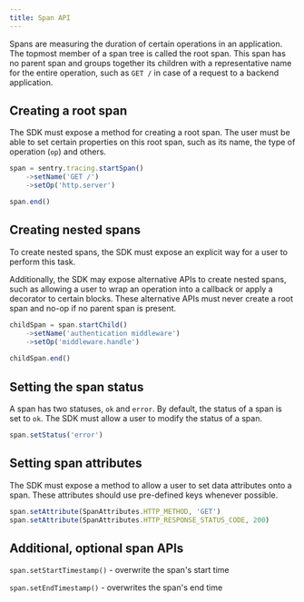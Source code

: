 ```yaml
---
title: Span API
---
```


Spans are measuring the duration of certain operations in an application.
The topmost member of a span tree is called the root span. This span has no parent span and groups together its children with a representative name for the entire operation, such as `GET /` in case of a request to a backend application.

## Creating a root span

The SDK must expose a method for creating a root span. The user must be able to set certain properties on this root span, such as its name, the type of operation (`op`) and others.

```js
span = sentry.tracing.startSpan()
	->setName('GET /')
	->setOp('http.server')

span.end()
```

## Creating nested spans

To create nested spans, the SDK must expose an explicit way for a user to perform this task.

Additionally, the SDK may expose alternative APIs to create nested spans, such as allowing a user to wrap an operation into a callback or apply a decorator to certain blocks. These alternative APIs must never create a root span and no-op if no parent span is present.

```js
childSpan = span.startChild()
	->setName('authentication middleware')
	->setOp('middleware.handle')
	
childSpan.end()
```

## Setting the span status

A span has two statuses, `ok` and `error`. By default, the status of a span is set to `ok`.
The SDK must allow a user to modify the status of a span.

```js
span.setStatus('error')
```

## Setting span attributes

The SDK must expose a method to allow a user to set data attributes onto a span.
These attributes should use pre-defined keys whenever possible.

```js
span.setAttribute(SpanAttributes.HTTP_METHOD, 'GET')
span.setAttribute(SpanAttributes.HTTP_RESPONSE_STATUS_CODE, 200)
```

## Additional, optional span APIs

`span.setStartTimestamp()` - overwrite the span's start time

`span.setEndTimestamp()` - overwrites the span's end time
